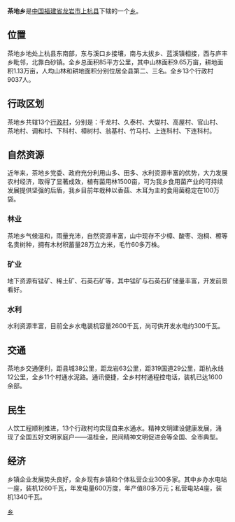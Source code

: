 {{中国乡级行政区
| 行政区全称 = 茶地镇
| 景观照片文件名 =
| 景观照片描述 =
| 汉语拼音 =
| 通用拼音 =
| 注音符號 =
| 其它标音类型1 =
| 其它标音1 =
| 其它标音类型2 =
| 其它标音2 =
| 其它语言类型1 =
| 其它语言地名1 =
| 其它语言类型2 =
| 其它语言地名2 =
| 上级行政区 = [[福建省|福建省]][[龙岩市|龙岩市]][[上杭县|上杭县]]
| 行政区类别 = [[乡|乡]]
| 行政区划代码 =350823205
| 地理坐标 =
| 总面积 =
| 户籍人口 =
| 户籍人口年份 =
| 常住人口 =
| 常住人口年份 =
| 人口密度 =
| 行政区划 =
| 官方网站 =http://cdx.shanghang.gov.cn/
| 政府驻地 =
| 邮政编码 =
| 毗邻行政区 =
| 位置图文件名 =
| 位置图描述 =
}}
'''茶地乡'''是[[中华人民共和国|中国]][[福建省|福建省]][[龙岩市|龙岩市]][[上杭县|上杭县]]下辖的一个[[乡|乡]]。

== 位置 ==
茶地乡地处上杭县东南部，东与溪口乡接壤，南与太拔乡、蓝溪镇相接，西与庐丰乡毗邻，北靠白砂镇。全乡总面积85平方公里，其中山林面积9.65万亩，耕地面积1.13万亩，人均山林和耕地面积分别位居全县第二、三名。全乡13个行政村9037人。

== 行政区划 ==
茶地乡共辖13个[[行政村|行政村]]，分别是：千龙村、久泰村、大燮村、高屋村、官山村、茶地村、调和村、下科村、樟树村、翁基村、竹马村、上连科村、下连科村。

== 自然资源 ==
近年来，茶地乡党委、政府充分利用山多、田多、水利资源丰富的优势，大力发展农村经济，取得了显著成效，植有菌用林1500亩，可为我乡食用菌产业的可持续发展提供坚强的后盾，我乡目前年栽种以香菇、木耳为主的食用菌稳定在100万袋。
=== 林业 ===
茶地乡气候温和，雨量充沛，自然资源丰富，山中现存不少樟、酸枣、泡桐、檫等名贵树种，拥有木材积蓄量28万立方米，毛竹60多万株。
=== 矿业 ===
地下资源有锰矿、稀土矿、石英石矿等，其中锰矿与石英石矿储量丰富，开发前景看好。
=== 水利 ===
水利资源丰富，目前全乡水电装机容量2600千瓦，尚可供开发水电约300千瓦。

== 交通 ==
茶地乡交通便利，距县城38公里，距龙岩63公里，距319国道29公里，距杭永线12公里，全乡11个村通水泥路。通讯便捷，全乡村村通程控电话，装机已达1600余部。

== 民生 ==
人饮工程顺利推进，13个行政村均实现自来水通水。精神文明建设健康发展，涌现了全国五好文明家庭户——温桂金，民间精神文明促进会等全国、全市典型。
     
== 经济 ==
乡镇企业发展势头良好，全乡现有乡镇和个体私营企业300多家。其中乡办水电站一座，装机1260千瓦，年发电量600万度，年产值80多万元；私营电站4座，装机1340千瓦。

{{上杭县行政区划}}
{{福建小作品}}
[[Category:上杭县乡镇|乡]]